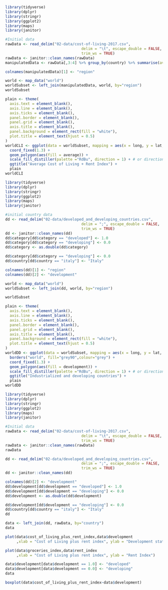 

```r
library(tidyverse)
library(dplyr)
library(stringr)
library(ggplot2)
library(maps)
library(janitor)

#Initial data
rawData <- read_delim("02-data/cost-of-living-2017.csv", 
                                  delim = "\t", escape_double = FALSE, 
                                  trim_ws = TRUE)
rawData <- janitor::clean_names(rawData)
manipulatedData <- rawData[,3:4] %>% group_by(country) %>% summarise(average = mean(cost_of_living_plus_rent_index))

colnames(manipulatedData)[1] <- "region"

world <- map_data("world")
worldSubset <- left_join(manipulatedData, world, by="region")
worldSubset

plain <- theme(
  axis.text = element_blank(),
  axis.line = element_blank(),
  axis.ticks = element_blank(),
  panel.border = element_blank(),
  panel.grid = element_blank(),
  axis.title = element_blank(),
  panel.background = element_rect(fill = "white"),
  plot.title = element_text(hjust = 0.5)
)
worldCLI <- ggplot(data = worldSubset, mapping = aes(x = long, y = lat, group = group)) + 
  coord_fixed(1.3) +
  geom_polygon(aes(fill = average)) +
  scale_fill_distiller(palette ="RdBu", direction = 1) + # or direction=1
  ggtitle("Average Cost of Living + Rent Index") +
  plain
worldCLI
```


```r
library(tidyverse)
library(dplyr)
library(stringr)
library(ggplot2)
library(maps)
library(janitor)

#initial country data
dd <- read_delim("02-data/developed_and_developing_countries.csv", 
                                  delim = ";", escape_double = FALSE,
                                  trim_ws = TRUE)
dd <- janitor::clean_names(dd)
dd$category[dd$category == "developed"] <- 1.0
dd$category[dd$category == "developing"] <- 0.0
dd$category <- as.double(dd$category)

dd$category[dd$category == "developing"] <- 0.0
dd$country[dd$country == "italy"] <- "Italy"

colnames(dd)[1] <- "region"
colnames(dd)[2] <- "development"

world <- map_data("world")
worldSubset <- left_join(dd, world, by="region")

worldSubset

plain <- theme(
  axis.text = element_blank(),
  axis.line = element_blank(),
  axis.ticks = element_blank(),
  panel.border = element_blank(),
  panel.grid = element_blank(),
  axis.title = element_blank(),
  panel.background = element_rect(fill = "white"),
  plot.title = element_text(hjust = 0.5)
)
worldDD <- ggplot(data = worldSubset, mapping = aes(x = long, y = lat, group = group)) +
  borders("world", fill="grey90",colour="grey") + 
  coord_fixed(1.3) +
  geom_polygon(aes(fill = development)) +
  scale_fill_distiller(palette ="RdBu", direction = 1) + # or direction=1
  ggtitle("Industrialized and developing countries") +
  plain
worldDD
```

```r
library(tidyverse)
library(dplyr)
library(stringr)
library(ggplot2)
library(maps)
library(janitor)

#Initial data
rawData <- read_delim("02-data/cost-of-living-2017.csv", 
                                  delim = "\t", escape_double = FALSE, 
                                  trim_ws = TRUE)
rawData <- janitor::clean_names(rawData)
rawData

dd <- read_delim("02-data/developed_and_developing_countries.csv", 
                                  delim = ";", escape_double = FALSE,
                                  trim_ws = TRUE)
dd <- janitor::clean_names(dd)

colnames(dd)[2] <- "development"
dd$development[dd$development == "developed"] <- 1.0
dd$development[dd$development == "developing"] <- 0.0
dd$development <- as.double(dd$development)

dd$development[dd$development == "developing"] <- 0.0
dd$country[dd$country == "italy"] <- "Italy"
dd

data <- left_join(dd, rawData, by="country")
data

plot(data$cost_of_living_plus_rent_index,data$development
     ,xlab = "Cost of Living plus rent index", ylab = "Development state")

plot(data$groceries_index,data$rent_index
     ,xlab = "Cost of Living plus rent index", ylab = "Rent Index")

data$development[data$development == 1.0] <- "developed"
data$development[data$development == 0.0] <- "developing"
data

boxplot(data$cost_of_living_plus_rent_index~data$development)
```
